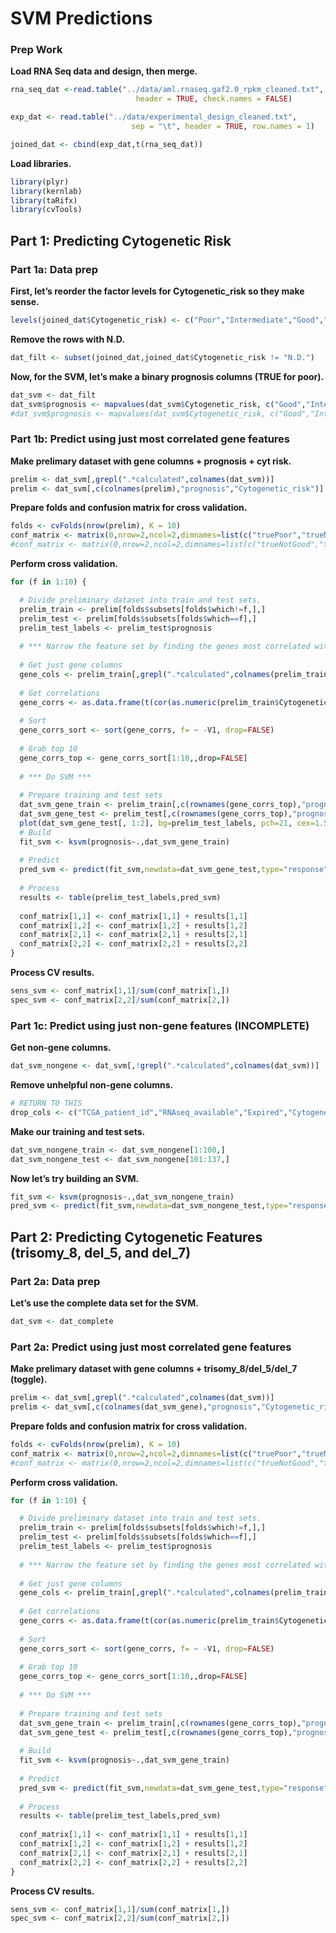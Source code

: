 SVM Predictions
========================================================

### Prep Work

**Load RNA Seq data and design, then merge.**
```r
rna_seq_dat <-read.table("../data/aml.rnaseq.gaf2.0_rpkm_cleaned.txt", sep = "\t", 
                            header = TRUE, check.names = FALSE)

exp_dat <- read.table("../data/experimental_design_cleaned.txt", 
                           sep = "\t", header = TRUE, row.names = 1)

joined_dat <- cbind(exp_dat,t(rna_seq_dat))
```


**Load libraries.**
```r
library(plyr)
library(kernlab)
library(taRifx)
library(cvTools)
```

Part 1: Predicting Cytogenetic Risk
-------------------------

### Part 1a: Data prep

**First, let's reorder the factor levels for Cytogenetic_risk so they make sense.**
```r
levels(joined_dat$Cytogenetic_risk) <- c("Poor","Intermediate","Good","N.D.")
```

**Remove the rows with N.D.**
```r
dat_filt <- subset(joined_dat,joined_dat$Cytogenetic_risk != "N.D.")
```

**Now, for the SVM, let's make a binary prognosis columns (TRUE for poor).**
```r
dat_svm <- dat_filt
dat_svm$prognosis <- mapvalues(dat_svm$Cytogenetic_risk, c("Good","Intermediate","Poor"), c(FALSE,FALSE,TRUE), warn_missing = TRUE)
#dat_svm$prognosis <- mapvalues(dat_svm$Cytogenetic_risk, c("Good","Intermediate","Poor"), c(TRUE,FALSE,FALSE), warn_missing = TRUE)
```

### Part 1b: Predict using just most correlated gene features

**Make prelimary dataset with gene columns + prognosis + cyt risk.**
```r
prelim <- dat_svm[,grepl(".*calculated",colnames(dat_svm))]
prelim <- dat_svm[,c(colnames(prelim),"prognosis","Cytogenetic_risk")]
```

**Prepare folds and confusion matrix for cross validation.**
```r
folds <- cvFolds(nrow(prelim), K = 10)
conf_matrix <- matrix(0,nrow=2,ncol=2,dimnames=list(c("truePoor","trueNotPoor"),c("predPoor","predNotPoor")))
#conf_matrix <- matrix(0,nrow=2,ncol=2,dimnames=list(c("trueNotGood","trueGood"),c("predNotGood","predGood")))
```

**Perform cross validation.**
```r
for (f in 1:10) {

  # Divide preliminary dataset into train and test sets.
  prelim_train <- prelim[folds$subsets[folds$which!=f,],]
  prelim_test <- prelim[folds$subsets[folds$which==f],]
  prelim_test_labels <- prelim_test$prognosis
  
  # *** Narrow the feature set by finding the genes most correlated with risk in the test set ***
  
  # Get just gene columns
  gene_cols <- prelim_train[,grepl(".*calculated",colnames(prelim_train))]
  
  # Get correlations
  gene_corrs <- as.data.frame(t(cor(as.numeric(prelim_train$Cytogenetic_risk),gene_cols,method="spearman")))
  
  # Sort
  gene_corrs_sort <- sort(gene_corrs, f= ~ -V1, drop=FALSE)
  
  # Grab top 10
  gene_corrs_top <- gene_corrs_sort[1:10,,drop=FALSE]
  
  # *** Do SVM ***
  
  # Prepare training and test sets
  dat_svm_gene_train <- prelim_train[,c(rownames(gene_corrs_top),"prognosis")]
  dat_svm_gene_test <- prelim_test[,c(rownames(gene_corrs_top),"prognosis")]
  plot(dat_svm_gene_test[, 1:2], bg=prelim_test_labels, pch=21, cex=1.5)
  # Build
  fit_svm <- ksvm(prognosis~.,dat_svm_gene_train)
  
  # Predict
  pred_svm <- predict(fit_svm,newdata=dat_svm_gene_test,type="response")
  
  # Process
  results <- table(prelim_test_labels,pred_svm)
  
  conf_matrix[1,1] <- conf_matrix[1,1] + results[1,1]
  conf_matrix[1,2] <- conf_matrix[1,2] + results[1,2]
  conf_matrix[2,1] <- conf_matrix[2,1] + results[2,1]
  conf_matrix[2,2] <- conf_matrix[2,2] + results[2,2] 
}
```

**Process CV results.**
```r
sens_svm <- conf_matrix[1,1]/sum(conf_matrix[1,])
spec_svm <- conf_matrix[2,2]/sum(conf_matrix[2,])
```

### Part 1c: Predict using just non-gene features (INCOMPLETE)

**Get non-gene columns.**
```r
dat_svm_nongene <- dat_svm[,!grepl(".*calculated",colnames(dat_svm))]
```

**Remove unhelpful non-gene columns.**
```r
# RETURN TO THIS
drop_cols <- c("TCGA_patient_id","RNAseq_available","Expired","Cytogenetic_risk")
```

**Make our training and test sets.**
```r
dat_svm_nongene_train <- dat_svm_nongene[1:100,]
dat_svm_nongene_test <- dat_svm_nongene[101:137,]
```

**Now let's try building an SVM.**
```r
fit_svm <- ksvm(prognosis~.,dat_svm_nongene_train) 
pred_svm <- predict(fit_svm,newdata=dat_svm_nongene_test,type="response")
```

Part 2: Predicting Cytogenetic Features (trisomy_8, del_5, and del_7)
-------------------------

### Part 2a: Data prep

**Let's use the complete data set for the SVM.**
```r
dat_svm <- dat_complete
```


### Part 2a: Predict using just most correlated gene features

**Make prelimary dataset with gene columns + trisomy_8/del_5/del_7 (toggle).**
```r
prelim <- dat_svm[,grepl(".*calculated",colnames(dat_svm))]
prelim <- dat_svm[,c(colnames(dat_svm_gene),"prognosis","Cytogenetic_risk")]
```

**Prepare folds and confusion matrix for cross validation.**
```r
folds <- cvFolds(nrow(prelim), K = 10)
conf_matrix <- matrix(0,nrow=2,ncol=2,dimnames=list(c("truePoor","trueNotPoor"),c("predPoor","predNotPoor")))
#conf_matrix <- matrix(0,nrow=2,ncol=2,dimnames=list(c("trueNotGood","trueGood"),c("predNotGood","predGood")))
```

**Perform cross validation.**
```r
for (f in 1:10) {

  # Divide preliminary dataset into train and test sets.
  prelim_train <- prelim[folds$subsets[folds$which!=f,],]
  prelim_test <- prelim[folds$subsets[folds$which==f],]
  prelim_test_labels <- prelim_test$prognosis
  
  # *** Narrow the feature set by finding the genes most correlated with risk in the test set ***
  
  # Get just gene columns
  gene_cols <- prelim_train[,grepl(".*calculated",colnames(prelim_train))]
  
  # Get correlations
  gene_corrs <- as.data.frame(t(cor(as.numeric(prelim_train$Cytogenetic_risk),gene_cols,method="spearman")))
  
  # Sort
  gene_corrs_sort <- sort(gene_corrs, f= ~ -V1, drop=FALSE)
  
  # Grab top 10
  gene_corrs_top <- gene_corrs_sort[1:10,,drop=FALSE]
  
  # *** Do SVM ***
  
  # Prepare training and test sets
  dat_svm_gene_train <- prelim_train[,c(rownames(gene_corrs_top),"prognosis")]
  dat_svm_gene_test <- prelim_test[,c(rownames(gene_corrs_top),"prognosis")]
  
  # Build
  fit_svm <- ksvm(prognosis~.,dat_svm_gene_train)
  
  # Predict
  pred_svm <- predict(fit_svm,newdata=dat_svm_gene_test,type="response")
  
  # Process
  results <- table(prelim_test_labels,pred_svm)
  
  conf_matrix[1,1] <- conf_matrix[1,1] + results[1,1]
  conf_matrix[1,2] <- conf_matrix[1,2] + results[1,2]
  conf_matrix[2,1] <- conf_matrix[2,1] + results[2,1]
  conf_matrix[2,2] <- conf_matrix[2,2] + results[2,2] 
}
```

**Process CV results.**
```r
sens_svm <- conf_matrix[1,1]/sum(conf_matrix[1,])
spec_svm <- conf_matrix[2,2]/sum(conf_matrix[2,])
```